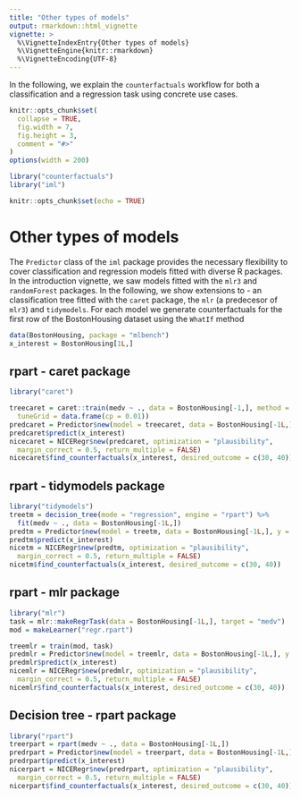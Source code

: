 ```yaml
---
title: "Other types of models"
output: rmarkdown::html_vignette
vignette: >
  %\VignetteIndexEntry{Other types of models}
  %\VignetteEngine{knitr::rmarkdown}
  %\VignetteEncoding{UTF-8}
---
```


In the following, we explain the `counterfactuals` workflow for both a classification and a regression task using
concrete use cases.

```r
knitr::opts_chunk$set(
  collapse = TRUE,
  fig.width = 7,
  fig.height = 3,
  comment = "#>"
)
options(width = 200)
```

```r
library("counterfactuals")
library("iml")
```


```r
knitr::opts_chunk$set(echo = TRUE)
```

# Other types of models

The `Predictor` class of the `iml` package provides the necessary flexibility 
to cover classification and regression models fitted with diverse R packages. 
In the introduction vignette, we saw models fitted with the `mlr3` and `randomForest` packages.
In the following, we show extensions to - an classification tree fitted with 
the `caret` package, the `mlr` (a predecesor of `mlr3`) and `tidymodels`. 
For each model we generate counterfactuals for the first row of the BostonHousing dataset 
using the `WhatIf` method 

```r
data(BostonHousing, package = "mlbench")
x_interest = BostonHousing[1L,]
```


## rpart - caret package
```r
library("caret")

treecaret = caret::train(medv ~ ., data = BostonHousing[-1,], method = "rpart", 
  tuneGrid = data.frame(cp = 0.01))
predcaret = Predictor$new(model = treecaret, data = BostonHousing[-1L,], y = "medv")
predcaret$predict(x_interest)
nicecaret = NICERegr$new(predcaret, optimization = "plausibility", 
  margin_correct = 0.5, return_multiple = FALSE)
nicecaret$find_counterfactuals(x_interest, desired_outcome = c(30, 40))
```

## rpart - tidymodels package
```r
library("tidymodels")
treetm = decision_tree(mode = "regression", engine = "rpart") %>% 
  fit(medv ~ ., data = BostonHousing[-1L,])
predtm = Predictor$new(model = treetm, data = BostonHousing[-1L,], y = "medv")
predtm$predict(x_interest)
nicetm = NICERegr$new(predtm, optimization = "plausibility", 
  margin_correct = 0.5, return_multiple = FALSE)
nicetm$find_counterfactuals(x_interest, desired_outcome = c(30, 40))
```

## rpart - mlr package
```r
library("mlr")
task = mlr::makeRegrTask(data = BostonHousing[-1L,], target = "medv")
mod = makeLearner("regr.rpart")

treemlr = train(mod, task)
predmlr = Predictor$new(model = treemlr, data = BostonHousing[-1L,], y = "medv")
predmlr$predict(x_interest)
nicemlr = NICERegr$new(predmlr, optimization = "plausibility", 
  margin_correct = 0.5, return_multiple = FALSE)
nicemlr$find_counterfactuals(x_interest, desired_outcome = c(30, 40))
```

## Decision tree - rpart package 
```r
library("rpart")
treerpart = rpart(medv ~ ., data = BostonHousing[-1L,])
predrpart = Predictor$new(model = treerpart, data = BostonHousing[-1L,], y = "medv")
predrpart$predict(x_interest)
nicerpart = NICERegr$new(predrpart, optimization = "plausibility", 
  margin_correct = 0.5, return_multiple = FALSE)
nicerpart$find_counterfactuals(x_interest, desired_outcome = c(30, 40))
```

